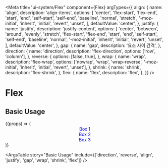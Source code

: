 
<Meta
  title="ui-system/Flex"
  component={Flex}
  argTypes={{
    align: {
      name: 'align',
      description: 'align-items',
      options: [
        'center',
        'flex-start',
        'flex-end',
        'start',
        'end',
        'self-start',
        'self-end',
        'baseline',
        'normal',
        'stretch',
        '-moz-initial',
        'inherit',
        'initial',
        'revert',
        'unset',
      ],
      defaultValue: 'center',
    },
    justify: {
      name: 'justify',
      description: 'justify-content',
      options: [
        'center',
        'between',
        'around',
        'evenly',
        'stretch',
        'flex-start',
        'flex-end',
        'start',
        'end',
        'self-start',
        'self-end',
        'baseline',
        'normal',
        '-moz-initial',
        'inherit',
        'initial',
        'revert',
        'unset',
      ],
      defaultValue: 'center',
    },
    gap: {
      name: 'gap',
      description: '요소 사이 간격',
    },
    direction: {
      name: 'direction',
      description: 'flex-direction',
      options: ['row', 'column'],
    },
    reverse: {
      options: [false, true],
    },
    wrap: {
      name: 'wrap',
      description: 'flex-wrap',
      options: ['nowrap', 'wrap', 'wrap-reverse', '-moz-initial', 'inherit', 'initial', 'revert', 'unset'],
    },
    shrink: {
      name: 'shrink',
      description: 'flex-shrink',
    },
    flex: {
      name: 'flex',
      description: 'flex',
    },
  }}
/>


# Flex

## Basic Usage

<Canvas>
  <Story
    name="Basic Usage"
    args={{
      width: 800,
      height: 400,
      direction: 'row',
      reverse: false,
      gap: 50,
    }}
  >
    {(props) => (
      <Flex {...props}>
        <Center width={100} height={100} style={{ backgroundColor: 'coral' }}>
          <Font type={'heading-18-medium'} color={'white'}>
            Box 1
          </Font>
        </Center>
        <Center width={100} height={100} style={{ backgroundColor: 'coral' }}>
          <Font type={'heading-18-medium'} color={'white'}>
            Box 2
          </Font>
        </Center>
        <Center width={100} height={100} style={{ backgroundColor: 'coral' }}>
          <Font type={'heading-18-medium'} color={'white'}>
            Box 3
          </Font>
        </Center>
      </Flex>
    )}
  </Story>
</Canvas>

<ArgsTable
  story="Basic Usage"
  include={['direction', 'reverse', 'align', 'justify', 'gap', 'wrap', 'shrink', 'flex']}
/>
